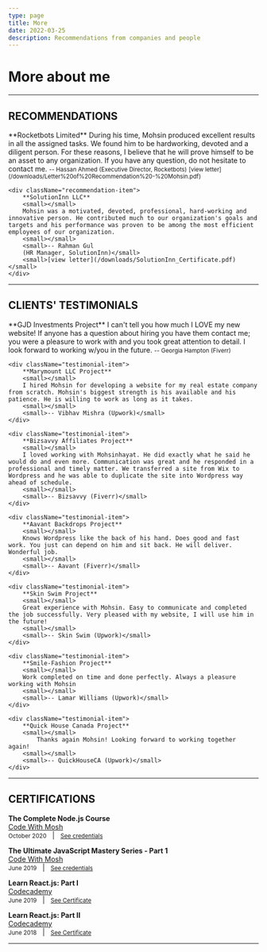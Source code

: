```yaml
---
type: page
title: More
date: 2022-03-25
description: Recommendations from companies and people
---
```


# More about me

---

## RECOMMENDATIONS

<div className="recommendations-container">
    <div className="recommendation-item">
        **Rocketbots Limited**   
        <small></small>   
        During his time, Mohsin produced excellent results in all the assigned tasks. We found him to be hardworking, devoted and a diligent person. For these reasons, I believe that he will prove himself to be an asset to any organization. If you have any question, do not hesitate to contact me.   
        <small></small>   
        <small>-- Hassan Ahmed   
        (Executive Director, Rocketbots)</small>   
        <small>[view letter](/downloads/Letter%20of%20Recommendation%20-%20Mohsin.pdf)</small>
    </div>

    <div className="recommendation-item">
        **SolutionInn LLC**   
        <small></small>   
        Mohsin was a motivated, devoted, professional, hard-working and innovative person. He contributed much to our organization's goals and targets and his performance was proven to be among the most efficient employees of our organization.
        <small></small>   
        <small>-- Rahman Gul   
        (HR Manager, SolutionInn)</small>   
        <small>[view letter](/downloads/SolutionInn_Certificate.pdf)</small>
    </div>

</div>

---

## CLIENTS' TESTIMONIALS

<div className="testimonials-container">
    <div className="testimonial-item">
        **GJD Investments Project**   
        <small></small>   
        I can't tell you how much I LOVE my new website! If anyone has a question about hiring you have them contact me; you were a pleasure to work with and you took great attention to detail. I look forward to working w/you in the future.     
        <small></small>   
        <small>-- Georgia Hampton (Fiverr)</small>
    </div>

    <div className="testimonial-item">
        **Marymount LLC Project**   
        <small></small>   
        I hired Mohsin for developing a website for my real estate company from scratch. Mohsin's biggest strength is his available and his patience. He is willing to work as long as it takes.   
        <small></small>   
        <small>-- Vibhav Mishra (Upwork)</small>
    </div>

    <div className="testimonial-item">
        **Bizsavvy Affiliates Project**   
        <small></small>   
        I loved working with Mohsinhayat. He did exactly what he said he would do and even more. Communication was great and he responded in a professional and timely matter. We transferred a site from Wix to Wordpress and he was able to duplicate the site into Wordpress way ahead of schedule.   
        <small></small>   
        <small>-- Bizsavvy (Fiverr)</small>
    </div>

    <div className="testimonial-item">
        **Aavant Backdrops Project**   
        <small></small>   
        Knows Wordpress like the back of his hand. Does good and fast work. You just can depend on him and sit back. He will deliver. Wonderful job.   
        <small></small>   
        <small>-- Aavant (Fiverr)</small>
    </div>

    <div className="testimonial-item">
        **Skin Swim Project**   
        <small></small>   
        Great experience with Mohsin. Easy to communicate and completed the job successfully. Very pleased with my website, I will use him in the future!   
        <small></small>   
        <small>-- Skin Swim (Upwork)</small>
    </div>

    <div className="testimonial-item">
        **Smile-Fashion Project**   
        <small></small>   
        Work completed on time and done perfectly. Always a pleasure working with Mohsin   
        <small></small>   
        <small>-- Lamar Williams (Upwork)</small>
    </div>

    <div className="testimonial-item">
        **Quick House Canada Project**   
        <small></small>   
            Thanks again Mohsin! Looking forward to working together again!   
        <small></small>   
        <small>-- QuickHouseCA (Upwork)</small>
    </div>

</div>

---

## <i className="resume-icon fa-solid fa-graduation-cap"></i> CERTIFICATIONS
**The Complete Node.js Course**   
[Code With Mosh](https://codewithmosh.com/)    
<small>October 2020</small> &nbsp; | &nbsp;  <small>[See credentials](/downloads/certificate-of-completion-for-the-complete-node-js-course.pdf) </small>

**The Ultimate JavaScript Mastery Series - Part 1**   
[Code With Mosh](https://codewithmosh.com/)    
<small>June 2019</small> &nbsp; | &nbsp;  <small>[See credentials](/downloads/certificate-of-completion-for-javascript-basics.pdf) </small>

**Learn React.js: Part I**   
[Codecademy](https://www.codecademy.com/)    
<small>June 2019</small> &nbsp; | &nbsp;  <small>[See Certificate](/downloads/Mohsin%20Hayat%20_%20Codecademy_Part1.pdf) </small>

**Learn React.js: Part II**   
[Codecademy](https://www.codecademy.com/)    
<small>June 2018</small> &nbsp; | &nbsp;  <small>[See Certificate](/downloads/Mohsin%20Hayat%20_%20Codecademy_Part2.pdf) </small>

---